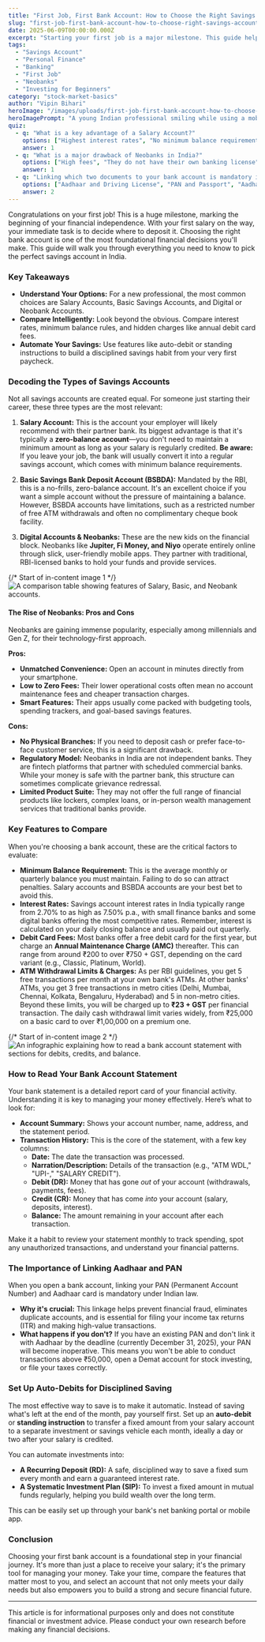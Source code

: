 ```yaml
---
title: "First Job, First Bank Account: How to Choose the Right Savings Account in India"
slug: "first-job-first-bank-account-how-to-choose-right-savings-account-india"
date: 2025-06-09T00:00:00.000Z
excerpt: "Starting your first job is a major milestone. This guide helps you navigate the world of banking in India to choose the perfect savings account, from understanding account types to comparing crucial fees."
tags:
  - "Savings Account"
  - "Personal Finance"
  - "Banking"
  - "First Job"
  - "Neobanks"
  - "Investing for Beginners"
category: "stock-market-basics"
author: "Vipin Bihari"
heroImage: "/images/uploads/first-job-first-bank-account-how-to-choose-right-savings-account-india/hero-image.jpg"
heroImagePrompt: "A young Indian professional smiling while using a mobile banking app on their smartphone, with a debit card and a laptop in the background, symbolizing their first step into financial management."
quiz:
  - q: "What is a key advantage of a Salary Account?"
    options: ["Highest interest rates", "No minimum balance requirement", "Unlimited international transactions"]
    answer: 1
  - q: "What is a major drawback of Neobanks in India?"
    options: ["High fees", "They do not have their own banking license", "Poor mobile apps"]
    answer: 1
  - q: "Linking which two documents to your bank account is mandatory in India?"
    options: ["Aadhaar and Driving License", "PAN and Passport", "Aadhaar and PAN"]
    answer: 2
---
```


Congratulations on your first job! This is a huge milestone, marking the beginning of your financial independence. With your first salary on the way, your immediate task is to decide where to deposit it. Choosing the right bank account is one of the most foundational financial decisions you'll make. This guide will walk you through everything you need to know to pick the perfect savings account in India.

### Key Takeaways
*   **Understand Your Options:** For a new professional, the most common choices are Salary Accounts, Basic Savings Accounts, and Digital or Neobank Accounts.
*   **Compare Intelligently:** Look beyond the obvious. Compare interest rates, minimum balance rules, and hidden charges like annual debit card fees.
*   **Automate Your Savings:** Use features like auto-debit or standing instructions to build a disciplined savings habit from your very first paycheck.

### Decoding the Types of Savings Accounts

Not all savings accounts are created equal. For someone just starting their career, these three types are the most relevant:

1.  **Salary Account:** This is the account your employer will likely recommend with their partner bank. Its biggest advantage is that it's typically a **zero-balance account**—you don't need to maintain a minimum amount as long as your salary is regularly credited. **Be aware:** If you leave your job, the bank will usually convert it into a regular savings account, which comes with minimum balance requirements.

2.  **Basic Savings Bank Deposit Account (BSBDA):** Mandated by the RBI, this is a no-frills, zero-balance account. It's an excellent choice if you want a simple account without the pressure of maintaining a balance. However, BSBDA accounts have limitations, such as a restricted number of free ATM withdrawals and often no complimentary cheque book facility.

3.  **Digital Accounts & Neobanks:** These are the new kids on the financial block. Neobanks like **Jupiter, Fi Money, and Niyo** operate entirely online through slick, user-friendly mobile apps. They partner with traditional, RBI-licensed banks to hold your funds and provide services.

{/*  Start of in-content image 1  */}
![A comparison table showing features of Salary, Basic, and Neobank accounts.](/images/uploads/first-job-first-bank-account-how-to-choose-right-savings-account-india/account-types-comparison.png)

#### The Rise of Neobanks: Pros and Cons

Neobanks are gaining immense popularity, especially among millennials and Gen Z, for their technology-first approach.

**Pros:**
*   **Unmatched Convenience:** Open an account in minutes directly from your smartphone.
*   **Low to Zero Fees:** Their lower operational costs often mean no account maintenance fees and cheaper transaction charges.
*   **Smart Features:** Their apps usually come packed with budgeting tools, spending trackers, and goal-based savings features.

**Cons:**
*   **No Physical Branches:** If you need to deposit cash or prefer face-to-face customer service, this is a significant drawback.
*   **Regulatory Model:** Neobanks in India are not independent banks. They are fintech platforms that partner with scheduled commercial banks. While your money is safe with the partner bank, this structure can sometimes complicate grievance redressal.
*   **Limited Product Suite:** They may not offer the full range of financial products like lockers, complex loans, or in-person wealth management services that traditional banks provide.

### Key Features to Compare

When you're choosing a bank account, these are the critical factors to evaluate:

*   **Minimum Balance Requirement:** This is the average monthly or quarterly balance you must maintain. Failing to do so can attract penalties. Salary accounts and BSBDA accounts are your best bet to avoid this.
*   **Interest Rates:** Savings account interest rates in India typically range from 2.70% to as high as 7.50% p.a., with small finance banks and some digital banks offering the most competitive rates. Remember, interest is calculated on your daily closing balance and usually paid out quarterly.
*   **Debit Card Fees:** Most banks offer a free debit card for the first year, but charge an **Annual Maintenance Charge (AMC)** thereafter. This can range from around ₹200 to over ₹750 + GST, depending on the card variant (e.g., Classic, Platinum, World).
*   **ATM Withdrawal Limits & Charges:** As per RBI guidelines, you get 5 free transactions per month at your own bank's ATMs. At other banks' ATMs, you get 3 free transactions in metro cities (Delhi, Mumbai, Chennai, Kolkata, Bengaluru, Hyderabad) and 5 in non-metro cities. Beyond these limits, you will be charged up to **₹23 + GST** per financial transaction. The daily cash withdrawal limit varies widely, from ₹25,000 on a basic card to over ₹1,00,000 on a premium one.

{/*  Start of in-content image 2  */}
![An infographic explaining how to read a bank account statement with sections for debits, credits, and balance.](/images/uploads/first-job-first-bank-account-how-to-choose-right-savings-account-india/bank-statement-guide.png)

### How to Read Your Bank Account Statement

Your bank statement is a detailed report card of your financial activity. Understanding it is key to managing your money effectively. Here’s what to look for:

*   **Account Summary:** Shows your account number, name, address, and the statement period.
*   **Transaction History:** This is the core of the statement, with a few key columns:
    *   **Date:** The date the transaction was processed.
    *   **Narration/Description:** Details of the transaction (e.g., "ATM WDL," "UPI-," "SALARY CREDIT").
    *   **Debit (DR):** Money that has gone *out* of your account (withdrawals, payments, fees).
    *   **Credit (CR):** Money that has come *into* your account (salary, deposits, interest).
    *   **Balance:** The amount remaining in your account after each transaction.

Make it a habit to review your statement monthly to track spending, spot any unauthorized transactions, and understand your financial patterns.

### The Importance of Linking Aadhaar and PAN

When you open a bank account, linking your PAN (Permanent Account Number) and Aadhaar card is mandatory under Indian law.

*   **Why it's crucial:** This linkage helps prevent financial fraud, eliminates duplicate accounts, and is essential for filing your income tax returns (ITR) and making high-value transactions.
*   **What happens if you don't?** If you have an existing PAN and don't link it with Aadhaar by the deadline (currently December 31, 2025), your PAN will become inoperative. This means you won't be able to conduct transactions above ₹50,000, open a Demat account for stock investing, or file your taxes correctly.

### Set Up Auto-Debits for Disciplined Saving

The most effective way to save is to make it automatic. Instead of saving what's left at the end of the month, pay yourself first. Set up an **auto-debit** or **standing instruction** to transfer a fixed amount from your salary account to a separate investment or savings vehicle each month, ideally a day or two after your salary is credited.

You can automate investments into:
*   **A Recurring Deposit (RD):** A safe, disciplined way to save a fixed sum every month and earn a guaranteed interest rate.
*   **A Systematic Investment Plan (SIP):** To invest a fixed amount in mutual funds regularly, helping you build wealth over the long term.

This can be easily set up through your bank's net banking portal or mobile app.

### Conclusion

Choosing your first bank account is a foundational step in your financial journey. It's more than just a place to receive your salary; it's the primary tool for managing your money. Take your time, compare the features that matter most to you, and select an account that not only meets your daily needs but also empowers you to build a strong and secure financial future.

---
This article is for informational purposes only and does not constitute financial or investment advice. Please conduct your own research before making any financial decisions.